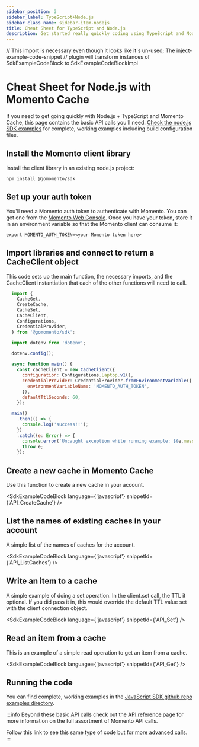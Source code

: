 ```yaml
---
sidebar_position: 3
sidebar_label: TypeScript+Node.js
sidebar_class_name: sidebar-item-nodejs
title: Cheat Sheet for TypeScript and Node.js
description: Get started really quickly coding using TypeScript and Node.js with Momento Cache
---
```



// This import is necessary even though it looks like it's un-used; The inject-example-code-snippet
// plugin will transform instances of SdkExampleCodeBlock to SdkExampleCodeBlockImpl

# Cheat Sheet for Node.js with Momento Cache

If you need to get going quickly with Node.js + TypeScript and Momento Cache, this page contains the basic API calls you'll need. [Check the node.js SDK examples](https://github.com/momentohq/client-sdk-nodejs/tree/main/examples) for complete, working examples including build configuration files.

## Install the Momento client library

Install the client library in an existing node.js project:

```cli
npm install @gomomento/sdk
```

## Set up your auth token

You'll need a Momento auth token to authenticate with Momento.  You can get one from the [Momento Web Console](https://console.gomomento.com/caches).
Once you have your token, store it in an environment variable so that the Momento client can consume it:

```
export MOMENTO_AUTH_TOKEN=<your Momento token here>
```

## Import libraries and connect to return a CacheClient object
This code sets up the main function, the necessary imports,  and the CacheClient instantiation that each of the other functions will need to call.

```javascript
  import {
    CacheGet,
    CreateCache,
    CacheSet,
    CacheClient,
    Configurations,
    CredentialProvider,
  } from '@gomomento/sdk';

  import dotenv from 'dotenv';

  dotenv.config();

  async function main() {
    const cacheClient = new CacheClient({
      configuration: Configurations.Laptop.v1(),
      credentialProvider: CredentialProvider.fromEnvironmentVariable({
        environmentVariableName: 'MOMENTO_AUTH_TOKEN',
      }),
      defaultTtlSeconds: 60,
    });

  main()
    .then(() => {
      console.log('success!!');
    })
    .catch((e: Error) => {
      console.error(`Uncaught exception while running example: ${e.message}`);
      throw e;
    });
```

## Create a new cache in Momento Cache
Use this function to create a new cache in your account.

<SdkExampleCodeBlock language={'javascript'} snippetId={'API_CreateCache'} />


## List the names of existing caches in your account
A simple list of the names of caches for the account.

<SdkExampleCodeBlock language={'javascript'} snippetId={'API_ListCaches'} />

## Write an item to a cache
A simple example of doing a set operation. In the client.set call, the TTL it optional. If you did pass it in, this would override the default TTL value set with the client connection object.

<SdkExampleCodeBlock language={'javascript'} snippetId={'API_Set'} />

## Read an item from a cache
This is an example of a simple read operation to get an item from a cache.

<SdkExampleCodeBlock language={'javascript'} snippetId={'API_Get'} />

## Running the code

You can find complete, working examples in the [JavaScript SDK github repo examples directory](https://github.com/momentohq/client-sdk-nodejs/blob/main/examples).

:::info
Beyond these basic API calls check out the [API reference page](../../api-reference/index.mdx) for more information on the full assortment of Momento API calls.

Follow this link to see this same type of code but for [more advanced calls](https://github.com/momentohq/client-sdk-nodejs/blob/main/examples/advanced.ts).
:::
